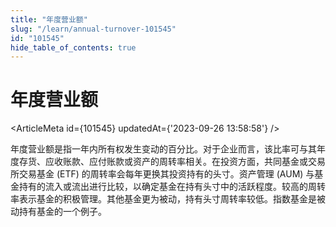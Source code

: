 ```yaml
---
title: "年度营业额"
slug: "/learn/annual-turnover-101545"
id: "101545"
hide_table_of_contents: true
---
```



# 年度营业额

<ArticleMeta id={101545} updatedAt={'2023-09-26 13:58:58'} />
<div className='border-solid border-b border-t-0 my-4 border-[var(--ifm-color-gray-300)]' />

年度营业额是指一年内所有权发生变动的百分比。对于企业而言，该比率可与其年度存货、应收账款、应付账款或资产的周转率相关。在投资方面，共同基金或交易所交易基金 (ETF) 的周转率会每年更换其投资持有的头寸。资产管理 (AUM) 与基金持有的流入或流出进行比较，以确定基金在持有头寸中的活跃程度。较高的周转率表示基金的积极管理。其他基金更为被动，持有头寸周转率较低。指数基金是被动持有基金的一个例子。
